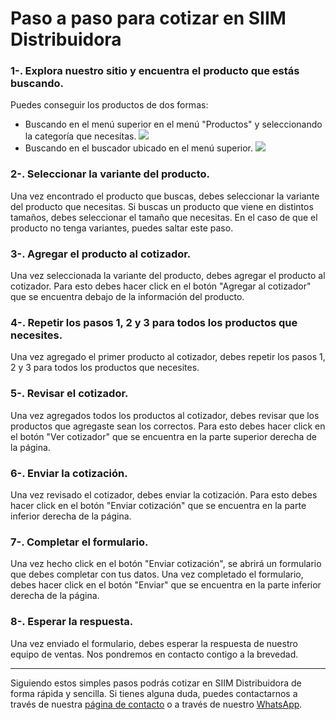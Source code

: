 # Paso a paso para cotizar en SIIM Distribuidora

### 1-. Explora nuestro sitio y encuentra el producto que estás buscando.

Puedes conseguir los productos de dos formas:

- Buscando en el menú superior en el menú "Productos" y seleccionando la categoría que necesitas.
  ![](https://wp.siim.cl/wp-content/uploads/2023/09/Menu-Productos-SIIM.png)
- Buscando en el buscador ubicado en el menú superior.
  ![](https://wp.siim.cl/wp-content/uploads/2023/09/Menu-Buscador-de-Productos-SIIM.png)

### 2-. Seleccionar la variante del producto.

Una vez encontrado el producto que buscas, debes seleccionar la variante del producto que necesitas. Si buscas un producto que viene en distintos tamaños, debes seleccionar el tamaño que necesitas. En el caso de que el producto no tenga variantes, puedes saltar este paso.

### 3-. Agregar el producto al cotizador.

Una vez seleccionada la variante del producto, debes agregar el producto al cotizador. Para esto debes hacer click en el botón "Agregar al cotizador" que se encuentra debajo de la información del producto.

### 4-. Repetir los pasos 1, 2 y 3 para todos los productos que necesites.

Una vez agregado el primer producto al cotizador, debes repetir los pasos 1, 2 y 3 para todos los productos que necesites.

### 5-. Revisar el cotizador.

Una vez agregados todos los productos al cotizador, debes revisar que los productos que agregaste sean los correctos. Para esto debes hacer click en el botón "Ver cotizador" que se encuentra en la parte superior derecha de la página.

### 6-. Enviar la cotización.

Una vez revisado el cotizador, debes enviar la cotización. Para esto debes hacer click en el botón "Enviar cotización" que se encuentra en la parte inferior derecha de la página.

### 7-. Completar el formulario.

Una vez hecho click en el botón "Enviar cotización", se abrirá un formulario que debes completar con tus datos. Una vez completado el formulario, debes hacer click en el botón "Enviar" que se encuentra en la parte inferior derecha de la página.

### 8-. Esperar la respuesta.

Una vez enviado el formulario, debes esperar la respuesta de nuestro equipo de ventas. Nos pondremos en contacto contigo a la brevedad.

---

Siguiendo estos simples pasos podrás cotizar en SIIM Distribuidora de forma rápida y sencilla. Si tienes alguna duda, puedes contactarnos a través de nuestra [página de contacto](https://distribuidora.siim.cl/contacto) o a través de nuestro [WhatsApp](https://api.whatsapp.com/send/?phone=56952083031&text=Hola%2C+me+gustar%C3%ADa+informaci%C3%B3n+sobre+un+producto+y%2Fo+cotizaci%C3%B3n.&type=phone_number&app_absent=0).
